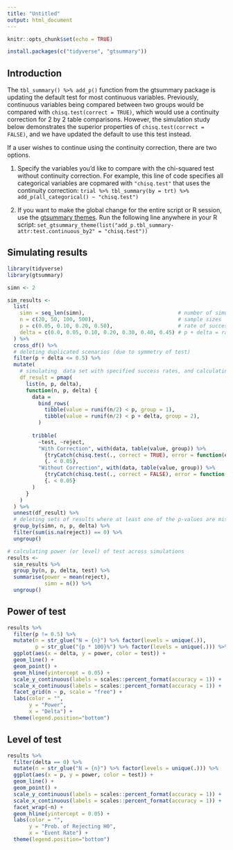```yaml
---
title: "Untitled"
output: html_document
---
```


```r
knitr::opts_chunk$set(echo = TRUE)

install.packages(c("tidyverse", "gtsummary"))
```

## Introduction

The `tbl_summary() %>% add_p()` function from the gtsummary package is updating the default test for most continuous variables.
Previously, continuous variables being compared between two groups would be compared with `chisq.test(correct = TRUE)`, which would use a continuity correction for 2 by 2 table comparisons.
However, the simulation study below demonstrates the superior properties of `chisq.test(correct = FALSE)`, and we have updated the default to use this test instead.

If a user wishes to continue using the continuity correction, there are two options.

1. Specify the variables you'd like to compare with the chi-squared test without continuity correction. For example, this line of code specifies all categorical variables are copmared with `"chisq.test"` that uses the continuity correction: `trial %>% tbl_summary(by = trt) %>% add_p(all_categorical() ~ "chisq.test")`

1. If you want to make the global change for the entire script or R session, use the  [gtsummary themes](http://www.danieldsjoberg.com/gtsummary/articles/themes.html). Run the following line anywhere in your R script: `set_gtsummary_theme(list("add_p.tbl_summary-attr:test.continuous_by2" = "chisq.test"))`

## Simulating results

```r
library(tidyverse)
library(gtsummary)

simn <- 2

sim_results <-
  list(
    simn = seq_len(simn),                              # number of simulations per scenario
    n = c(20, 50, 100, 500),                           # sample sizes
    p = c(0.05, 0.10, 0.20, 0.50),                     # rate of success in group 1
    delta = c(0.0, 0.05, 0.10, 0.20, 0.30, 0.40, 0.45) # p + delta = rate of success in group 2
  ) %>%
  cross_df() %>%
  # deleting duplicated scenarios (due to symmetry of test)
  filter(p + delta <= 0.5) %>%
  mutate(
    # simulating  data set with specified success rates, and calculating p-values
    df_result = pmap(
      list(n, p, delta),
      function(n, p, delta) {
        data = 
          bind_rows(
            tibble(value = runif(n/2) < p, group = 1),
            tibble(value = runif(n/2) < p + delta, group = 2),
          )
        
        tribble(
          ~test, ~reject, 
          "With Correction", with(data, table(value, group)) %>% 
            {tryCatch(chisq.test(., correct = TRUE), error = function(e) NA)$p.value} %>% 
            {. < 0.05},
          "Without Correction", with(data, table(value, group)) %>% 
            {tryCatch(chisq.test(., correct = FALSE), error = function(e) NA)$p.value} %>% 
            {. < 0.05}
        )
      }
    )
  ) %>%
  unnest(df_result) %>% 
  # deleting sets of results where at least one of the p-values are missing
  group_by(simn, n, p, delta) %>% 
  filter(sum(is.na(reject)) == 0) %>%
  ungroup()

# calculating power (or level) of test across simulations
results <- 
  sim_results %>%
  group_by(n, p, delta, test) %>%
  summarise(power = mean(reject),
            simn = n()) %>%
  ungroup()
```

## Power of test

```r
results %>%
  filter(p != 0.5) %>%
  mutate(n = str_glue("N = {n}") %>% factor(levels = unique(.)), 
         p = str_glue("{p * 100}%") %>% factor(levels = unique(.))) %>%
  ggplot(aes(x = delta, y = power, color = test)) +
  geom_line() +
  geom_point() +
  geom_hline(yintercept = 0.05) +
  scale_y_continuous(labels = scales::percent_format(accuracy = 1)) +
  scale_x_continuous(labels = scales::percent_format(accuracy = 1)) +
  facet_grid(n ~ p, scale = "free") +
  labs(color = "",
       y = "Power",
       x = "Delta") +
  theme(legend.position="bottom")
```

## Level of test

```r
results %>%
  filter(delta == 0) %>%
  mutate(n = str_glue("N = {n}") %>% factor(levels = unique(.))) %>%
  ggplot(aes(x = p, y = power, color = test)) +
  geom_line() +
  geom_point() +
  scale_y_continuous(labels = scales::percent_format(accuracy = 1)) +
  scale_x_continuous(labels = scales::percent_format(accuracy = 1)) +
  facet_wrap(~n) +
  geom_hline(yintercept = 0.05) +
  labs(color = "",
       y = "Prob. of Rejecting H0",
       x = "Event Rate") +
  theme(legend.position="bottom")
```

